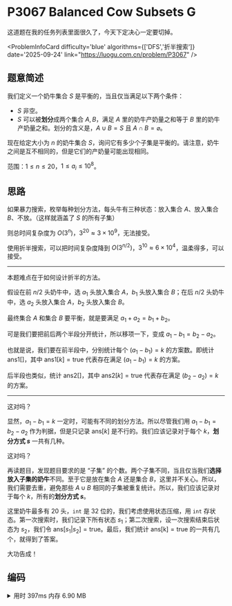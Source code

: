 # P3067 Balanced Cow Subsets G

这道题在我的任务列表里面很久了，今天下定决心一定要切掉。


<ProblemInfoCard
  difficulty='blue'
  algorithms={['DFS','折半搜索']}
  date='2025-09-24'
  link="https://luogu.com.cn/problem/P3067"
/>

## 题意简述

我们定义一个奶牛集合 $S$ 是平衡的，当且仅当满足以下两个条件：

- $S$ 非空。
- $S$ 可以被**划分**成两个集合 $A,B$，满足 $A$ 里的奶牛产奶量之和等于 $B$ 里的奶牛产奶量之和。划分的含义是，$A\cup B=S$ 且 $A\cap B=\varnothing$。

现在给定大小为 $n$ 的奶牛集合 $S$，询问它有多少个子集是平衡的。请注意，奶牛之间是互不相同的，但是它们的产奶量可能出现相同。

范围：$1\le n\le 20$，$1\le a_i\le 10^8$。

## 思路

如果暴力搜索，枚举每种划分方法，每头牛有三种状态：放入集合 $A$、放入集合 $B$、不放。（这样就涵盖了 $S$ 的所有子集）

则总时间复杂度为 $O(3^n)$，$3^{20}\approx3\times10^9$，无法接受。

使用折半搜索，可以把时间复杂度降到 $O(3^{n/2})$，$3^{10}\approx6\times10^4$，温柔得多，可以接受。

---

本题难点在于如何设计折半的方法。

假设在前 $n/2$ 头奶牛中，选 $a_1$ 头放入集合 $A$，$b_1$ 头放入集合 $B$；在后 $n/2$ 头奶牛中，选 $a_2$ 头放入集合 $A$，$b_2$ 头放入集合 $B$。

最终集合 $A$ 和集合 $B$ 要平衡，就是要满足 $a_1+a_2=b_1+b_2$。

可是我们要把前后两个半段分开统计，所以移项一下，变成 $a_1-b_1=b_2-a_2$。

也就是说，我们要在前半段中，分别统计每个 $(a_1-b_1)=k$ 的方案数。即统计 $\text{ans1}[]$，其中 $\text{ans1}[k]=\text{true}$ 代表存在满足 $(a_1-b_1)=k$ 的方案。

后半段也类似，统计 $\text{ans2}[]$，其中 $\text{ans2}[k]=\text{true}$ 代表存在满足 $(b_2-a_2)=k$ 的方案。

---

这对吗？

显然，$a_1-b_1=k$ 一定时，可能有不同的划分方法。所以尽管我们用 $a_1-b_1=b_2-a_2$ 作为判据，但是只记录 $\text{ans}[k]$ 是不行的。我们应该记录对于每个 $k$，**划分方式 $s$** 一共有几种。

这对吗？

再读题目，发现题目要求的是 “子集” 的个数。两个子集不同，当且仅当我们**选择放入子集的奶牛**不同。至于它是放在集合 $A$ 还是集合 $B$，这里并不关心。所以，我们需要去重，避免那些 $A\cup B$ 相同的子集被重复统计。所以，我们应该记录对于每个 $k$，所有的**划分方式 $s$**。

这里奶牛最多有 $20$ 头，`int` 是 32 位的，我们考虑使用状态压缩，用 `int` 存状态。第一次搜索时，我们记录下所有状态 $s_1$；第二次搜索，设一次搜索结束后状态为 $s_2$，我们令 $\text{ans[}s_1|s_2\text{]}=\text{true}$。最后，我们统计 $\text{ans[k]}=\text{true}$ 的一共有几个，就得到了答案。

大功告成！

## 编码

<details>
<summary>用时 397ms 内存 6.90 MB</summary>
```cpp showLineNumbers
/*
* P3067 [USACO12OPEN] Balanced Cow Subsets G
* 折半搜索
*/
#include <bits/stdc++.h>
using namespace std;
const int MAXN = 20;
int cow[MAXN + 1], n;
map<int, vector<unsigned>> states; // state[k] 表示判据为 k 的所有状态
bool ans[(1 << 21) + 1]; // ans[s] 表示这种划分方式是否存在
void dfs1(int dep, int value, unsigned state) {
    if (dep > n / 2) {
        states[value].push_back(state);
    } else {
        // 放入集合 A
        dfs1(dep + 1, value + cow[dep], state | (1 << dep));
        // 不放
        dfs1(dep + 1, value, state);
        // 放入集合 B
        dfs1(dep + 1, value - cow[dep], state | (1 << dep));
    }
}
void dfs2(int dep, int value, unsigned state) {
    if (dep > n) {
        if (!states.count(value)) return;
        for (auto s : states[value]) {
            ans[s | state] = true;
        }
    } else {
        // 放入集合 A
        dfs2(dep + 1, value - cow[dep], state | (1 << dep));
        // 不放
        dfs2(dep + 1, value, state);
        // 放入集合 B
        dfs2(dep + 1, value + cow[dep], state | (1 << dep));
    }
}
int main() {
    cin >> n;
    for (int i = 1; i <= n; i++) cin >> cow[i];
    dfs1(1, 0, 0);
    dfs2(n / 2 + 1, 0, 0);
    int total = 0;
    for (auto i : ans) total += i;
    cout << total - 1 << endl; // 排除空集的情况
    return 0;
}
```
</details>